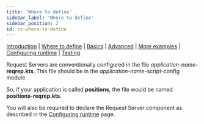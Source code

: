 ```yaml
---
title: 'Where to define'
sidebar_label: 'Where to define'
sidebar_position: 2
id: rs-where-to-define
---
```



[Introduction](/creating-applications/defining-your-application/user-interface/request-servers/request-servers/)  | [Where to define](/creating-applications/defining-your-application/user-interface/request-servers/rs-where-to-define/) | [Basics](/creating-applications/defining-your-application/user-interface/request-servers/rs-technical-details/) |  [Advanced](/creating-applications/defining-your-application/user-interface/request-servers/rs-advanced-technical-details/) | [More examples](/creating-applications/defining-your-application/user-interface/request-servers/rs-more-examples/) | [Configuring runtime](/creating-applications/defining-your-application/user-interface/request-servers/rs-configure-runtime/) | [Testing](/creating-applications/defining-your-application/user-interface/request-servers/rs-testing/)

Request Servers are conventionally configured in the file _application-name_**-reqrep.kts**. This file should be in the _application-name_-script-config module.

So, if your application is called **positions**, the file would be named **positions-reqrep.kts**.

You will also be required to declare the Request Server component as described in the [Configuring runtime](/creating-applications/defining-your-application/user-interface/request-servers/rs-configure-runtime/) page.
